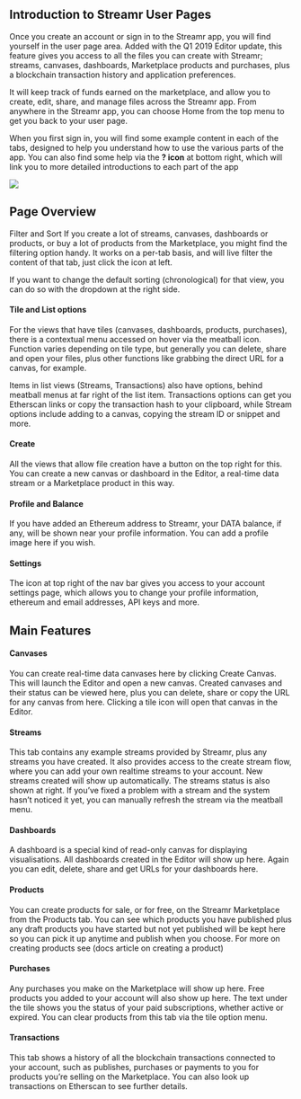 


<ScrollableAnchor id="introduction-user-pages"><div>

## Introduction to Streamr User Pages

Once you create an account or sign in to the Streamr app, you will find yourself in the user page area. Added with the Q1 2019 Editor update, this feature gives you access to all the files you can create with Streamr; streams, canvases, dashboards, Marketplace products and purchases, plus a blockchain transaction history and application preferences. 

It will keep track of funds earned on the marketplace, and allow you to create, edit, share, and manage files across the Streamr app. From anywhere in the Streamr app, you can choose Home from the top menu to get you back to your user page.

When you first sign in, you will find some example content in each of the tabs, designed to help you understand how to use the various parts of the app. You can also find some help via the **? icon** at bottom right, which will link you to more detailed introductions to each part of the app

<img src={DocsIntroImg} />

</div></ScrollableAnchor>
<ScrollableAnchor id="page-overview"><div>

## Page Overview

Filter and Sort
If you create a lot of streams, canvases, dashboards or products, or buy a lot of products from the Marketplace, you might find the filtering option handy. It works on a per-tab basis, and will live filter the content of that tab, just click the icon at left. 

If you want to change the default sorting (chronological) for that view, you can do so with the dropdown at the right side.

#### Tile and List options

For the views that have tiles (canvases, dashboards, products, purchases), there is a contextual menu accessed on hover via the meatball icon. Function varies depending on tile type, but generally you can delete, share and open your files, plus other functions like grabbing the direct URL for a canvas, for example.

Items in list views (Streams, Transactions) also have options, behind meatball menus at far right of the list item. Transactions options can get you Etherscan links or copy the transaction hash to your clipboard, while Stream options include adding to a canvas, copying the stream ID or snippet and more.

#### Create

All the views that allow file creation have a button on the top right for this. You can create a new canvas or dashboard in the Editor,  a real-time data stream or a Marketplace product in this way. 

#### Profile and Balance

If you have added an Ethereum address to Streamr, your DATA balance, if any, will be shown near your profile information. You can add a profile image here if you wish.

#### Settings

The icon at top right of the nav bar gives you access to your account settings page, which allows you to change your profile information, ethereum and email addresses, API keys and more.

</div></ScrollableAnchor>
<ScrollableAnchor id="main-features"><div>

## Main Features

<div className={styles.playerWrapper}>
    <ReactPlayer
        controls
        className={styles.reactPlayer}
        url="https://vimeo.com/303414859"
        width="100%"
        height="100%"
    />
</div>

#### Canvases
You can create real-time data canvases here by clicking Create Canvas. This will launch the Editor and open a new canvas. Created canvases and their status can be viewed here, plus you can delete, share or copy the URL for any canvas from here. Clicking a tile icon will open that canvas in the Editor.

#### Streams
This tab contains any example streams provided by Streamr, plus any streams you have created. It also provides access to the create stream flow, where you can add your own realtime streams to your account. New streams created will show up automatically. The streams status is also shown at right. If you’ve fixed a problem with a stream and the system hasn’t noticed it yet, you can manually refresh the stream via the meatball menu.

#### Dashboards
A dashboard is a special kind of read-only canvas for displaying visualisations. All dashboards created in the Editor will show up here. Again you can edit, delete, share and get URLs for your dashboards here.

#### Products
You can create products for sale, or for free, on the Streamr Marketplace from the Products tab. You can see which products you have published plus any draft products you have started but not yet published will be kept here so you can pick it up anytime and publish when you choose.
For more on creating products see (docs article on creating a product)

#### Purchases
Any purchases you make on the Marketplace will show up here. Free products you added to your account will also show up here. The text under the tile shows you the status of your paid subscriptions, whether active or expired. You can clear products from this tab via the tile option menu.

#### Transactions
This tab shows a history of all the blockchain transactions connected to your account, such as publishes, purchases or payments to you for products you’re selling on the Marketplace. You can also look up transactions on Etherscan to see further details.

</div></ScrollableAnchor>
